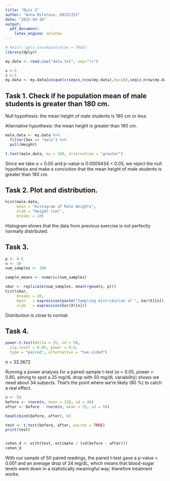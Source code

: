 ```yaml
---
title: "Quiz 2"
author: "Anna Miletova, 89231151"
date: "2025-04-26"
output: 
  pdf_document:
    latex_engine: xelatex
---
```


```r
# knitr::opts_chunk$set(echo = TRUE)
library(dplyr)
```

```r
my.data <- read.csv("data.txt", sep="\t")

x <-5
z <-1
my.data <- my.data[unique(c(seq(x,nrow(my.data),by=10),seq(z,nrow(my.data),by=10))),]
```

## Task 1. Check if he population mean of male students is greater than 180 cm.

Null hypothesis: the mean height of male students is 180 cm or less.

Alternative hypothesis: the mean height is greater than 180 cm.

```r
male.data <- my.data %>%
  filter(Sex == "male") %>%
  pull(Height)

t.test(male.data, mu = 180, alternative = "greater")
```

Since we take α = 0.05 and p-value is 0.0009434 \< 0.05, we reject the null hypothesis and make a conclution that the mean height of male students is greater than 180 cm.

## Task 2. Plot and distribution.

```r
hist(male.data, 
     main = "Histogram of Male Heights", 
     xlab = "Height (cm)",
     breaks = 10)
```

Histogram shows that the data from previous exercise is not perfectly normally distributed.

## Task 3.

```r
p <- 0.5
n <- 30
num_samples <- 200

sample_means <- numeric(num_samples)

xbar <- replicate(num_samples, mean(rgeom(n, p)))
hist(xbar,
     breaks = 20,
     main   = expression(paste("Sampling distribution of ", bar(X)[n])),
     xlab   = expression(bar(X)[n]))
```

Distribution is close to normal.

## Task 4.

```r
power.t.test(delta = 25, sd = 50,
  sig.level = 0.05, power = 0.8,
  type = "paired", alternative = "two.sided")
```

n = 33.3672

Running a power analysis for a paired-sample t-test (α = 0.05, power = 0.80, aiming to spot a 25 mg/dL drop with 50 mg/dL variability) shows we need about 34 subjects. That’s the point where we’re likely (80 %) to catch a real effect.

```r
n <- 50
before <- rnorm(n, mean = 150, sd = 40)
after <- before - rnorm(n, mean = 25, sd = 50)

head(cbind(before, after), 6)

test <- t.test(before, after, paired = TRUE)
print(test)


cohen_d <- with(test, estimate / (sd(before - after)))
cohen_d
```

With our sample of 50 paired readings, the paired t-test gave a p-value \< 0.001 and an average drop of 24 mg/dL, which means that blood-sugar levels went down in a statistically meaningful way; therefore treatment works.
